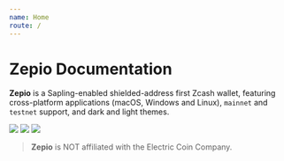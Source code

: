 ```yaml
---
name: Home
route: /
---
```



# Zepio Documentation

**Zepio** is a Sapling-enabled shielded-address first Zcash wallet, featuring cross-platform applications (macOS, Windows and Linux), `mainnet` and `testnet` support, and dark and light themes.

<Image src='https://raw.githubusercontent.com/andrerfneves/zepio-docs/develop/docz/assets/dashboard.png' />
<Image src='https://raw.githubusercontent.com/andrerfneves/zepio-docs/develop/docz/assets/light.png' />
<Image src='https://raw.githubusercontent.com/andrerfneves/zepio-docs/develop/docz/assets/receive.png' />

<DownloadButton label='Download Zepio (macOS | Windows | Linux)' />

> **Zepio** is NOT affiliated with the Electric Coin Company.
